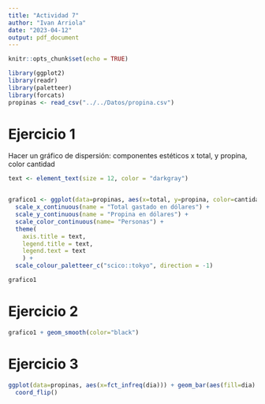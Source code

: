 ```yaml
---
title: "Actividad 7"
author: "Ivan Arriola"
date: "2023-04-12"
output: pdf_document
---
```


```r
knitr::opts_chunk$set(echo = TRUE)
```


```r
library(ggplot2)
library(readr)
library(paletteer)
library(forcats)
propinas <- read_csv("../../Datos/propina.csv")
```

# Ejercicio 1
Hacer un gráfico de dispersión: componentes estéticos x total, y propina, color cantidad

```r
text <- element_text(size = 12, color = "darkgray")


grafico1 <- ggplot(data=propinas, aes(x=total, y=propina, color=cantidad)) + geom_point() +
  scale_x_continuous(name = "Total gastado en dólares") +
  scale_y_continuous(name = "Propina en dólares") +
  scale_color_continuous(name= "Personas") +
  theme(
    axis.title = text,
    legend.title = text,
    legend.text = text
    ) +
  scale_colour_paletteer_c("scico::tokyo", direction = -1)

grafico1

```
# Ejercicio 2

```r
grafico1 + geom_smooth(color="black") 

```
# Ejercicio 3

```r

ggplot(data=propinas, aes(x=fct_infreq(dia))) + geom_bar(aes(fill=dia) ) + 
  coord_flip() 
```



